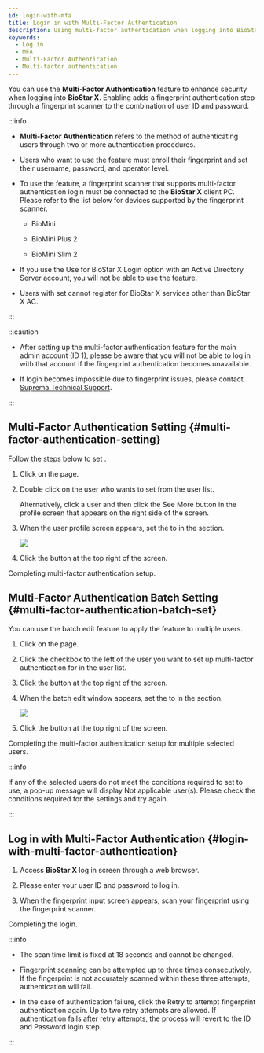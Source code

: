```yaml
---
id: login-with-mfa
title: Login in with Multi-Factor Authentication
description: Using multi-factor authentication when logging into BioStar X can enhance the security of your account.
keywords:
  - Log in
  - MFA
  - Multi-Factor Authentication
  - Multi-factor authentication
---
```


You can use the **Multi-Factor Authentication** feature to enhance security when logging into **BioStar X**. Enabling <Cmd sid='team.user.permission.multiFactorAuth' /> adds a fingerprint authentication step through a fingerprint scanner to the combination of user ID and password.

:::info

* **Multi-Factor Authentication** refers to the method of authenticating users through two or more authentication procedures.

* Users who want to use the <Cmd sid='team.user.permission.multiFactorAuth' /> feature must enroll their fingerprint and set their username, password, and operator level.

* To use the <Cmd sid='team.user.permission.multiFactorAuth' /> feature, a fingerprint scanner that supports multi-factor authentication login must be connected to the **BioStar X** client PC. Please refer to the list below for devices supported by the fingerprint scanner.

  * BioMini

  * BioMini Plus 2

  * BioMini Slim 2

* If you use the <Cmd>Use for BioStar X Login</Cmd> option with an Active Directory Server account, you will not be able to use the <Cmd sid='team.user.permission.multiFactorAuth' /> feature.

* Users with <Cmd sid='team.user.permission.multiFactorAuth' /> set cannot register for BioStar X services other than BioStar X AC.

:::

:::caution

* After setting up the multi-factor authentication feature for the main admin account (ID 1), please be aware that you will not be able to log in with that account if the fingerprint authentication becomes unavailable.

* If login becomes impossible due to fingerprint issues, please contact [Suprema Technical Support](https://support.supremainc.com).

:::

## Multi-Factor Authentication Setting {#multi-factor-authentication-setting}

Follow the steps below to set <Cmd sid='team.user.permission.multiFactorAuth' />.

1. Click <Cmd sid='shell.header.user' /> on the <Cmd sid='shell.header.launcher' /> page.

2. Double click on the user who wants to set <Cmd sid='team.user.permission.multiFactorAuth' /> from the user list.

   Alternatively, click a user and then click the <Cmd>See More</Cmd> button in the profile screen that appears on the right side of the screen.

3. When the user profile screen appears, set the <Cmd sid='team.user.permission.multiFactorAuth' /> to <Cmd sid='common.use' /> in the <Cmd sid='team.user.permission.title' /> section.

   <Image src='/img/biostarx-edit-user-mfa-use.png' />

4. Click the <Cmd sid='common.save' /> button at the top right of the screen.

Completing multi-factor authentication setup.

## Multi-Factor Authentication Batch Setting {#multi-factor-authentication-batch-set}

You can use the batch edit feature to apply the <Cmd sid='team.user.permission.multiFactorAuth' /> feature to multiple users.

1. Click <Cmd sid='shell.header.user' /> on the <Cmd sid='shell.header.launcher' /> page.

2. Click the checkbox to the left of the user you want to set up multi-factor authentication for in the user list.

3. Click the <Cmd sid='common.batchEdit' /> button at the top right of the screen.

4. When the batch edit window appears, set the <Cmd sid='team.user.permission.multiFactorAuth' /> to <Cmd sid='common.use' /> in the <Cmd sid='team.user.permission.title' /> section.

   <Image src='/img/biostarx-batch-edit-user-mfa-use.png' />

5. Click the <Cmd sid='common.save' /> button at the top right of the screen.

Completing the multi-factor authentication setup for multiple selected users.

:::info

If any of the selected users do not meet the conditions required to set <Cmd sid='team.user.permission.multiFactorAuth' /> to use, a pop-up message will display <Cmd>Not applicable user(s)</Cmd>. Please check the conditions required for the settings and try again.

:::

## Log in with Multi-Factor Authentication {#login-with-multi-factor-authentication}

1. Access **BioStar X** log in screen through a web browser.

2. Please enter your user ID and password to log in.

3. When the fingerprint input screen appears, scan your fingerprint using the fingerprint scanner.

Completing the login.

:::info

* The scan time limit is fixed at 18 seconds and cannot be changed.

* Fingerprint scanning can be attempted up to three times consecutively. If the fingerprint is not accurately scanned within these three attempts, authentication will fail.

* In the case of authentication failure, click the <Cmd>Retry</Cmd> to attempt fingerprint authentication again. Up to two retry attempts are allowed. If authentication fails after retry attempts, the process will revert to the ID and Password login step.

:::
